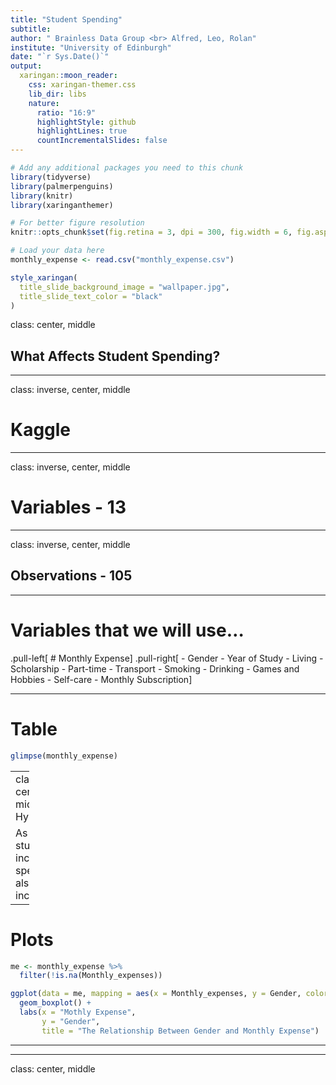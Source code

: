 ```yaml
---
title: "Student Spending"
subtitle: 
author: " Brainless Data Group <br> Alfred, Leo, Rolan"
institute: "University of Edinburgh"
date: "`r Sys.Date()`"
output:
  xaringan::moon_reader:
    css: xaringan-themer.css
    lib_dir: libs
    nature:
      ratio: "16:9"
      highlightStyle: github
      highlightLines: true
      countIncrementalSlides: false
---
```


```r
# Add any additional packages you need to this chunk
library(tidyverse)
library(palmerpenguins)
library(knitr)
library(xaringanthemer)
```

```r
# For better figure resolution
knitr::opts_chunk$set(fig.retina = 3, dpi = 300, fig.width = 6, fig.asp = 0.618, out.width = "80%")
```

```r
# Load your data here
monthly_expense <- read.csv("monthly_expense.csv")
```

```r
style_xaringan(
  title_slide_background_image = "wallpaper.jpg",
  title_slide_text_color = "black"
)
```

class: center, middle

## What Affects Student Spending?

---

class: inverse, center, middle

# Kaggle

---

class: inverse, center, middle

# Variables - 13

---

class: inverse, center, middle

## Observations - 105

---

# Variables that we will use...

.pull-left[
# Monthly Expense
]
.pull-right[
- Gender
- Year of Study
- Living
- Scholarship
- Part-time
- Transport
- Smoking
- Drinking
- Games and Hobbies
- Self-care
- Monthly Subscription
]

---

# Table

```r
glimpse(monthly_expense)

```

---
class: center, middle
# Hypothesis

 As year of study increases, spending also increases.

---

# Plots

```r
me <- monthly_expense %>%
  filter(!is.na(Monthly_expenses))

ggplot(data = me, mapping = aes(x = Monthly_expenses, y = Gender, color = Gender)) +
  geom_boxplot() +
  labs(x = "Mothly Expense",
       y = "Gender", 
       title = "The Relationship Between Gender and Monthly Expense")
```

---


---
class: center, middle
